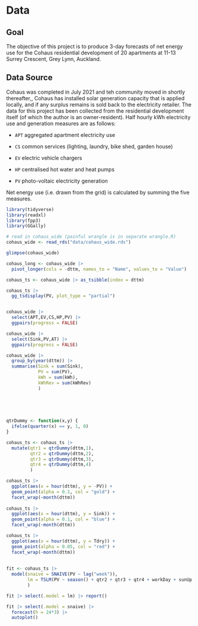# Data

## Goal

The objective of this project is to produce 3-day forecasts of net energy use for the Cohaus residential development of 20 apartments at 11-13 Surrey Crescent, Grey Lynn, Auckland.

## Data Source

Cohaus was completed in July 2021 and teh community moved in shortly thereafter,, Cohaus has installed solar generation capacity that is applied locally, and if any surplus remains is sold back to the electricity retailer. The data for this project has been collected from the residential development itself (of which the author is an owner-resident). Half hourly kWh electricity use and generation measures are as follows:

-   `APT` aggregated apartment electricity use

-   `CS` common services (lighting, laundry, bike shed, garden house)

-   `EV` electric vehicle chargers

-   `HP` centralised hot water and heat pumps

-   `PV` photo-voltaic electricity generation

Net energy use (i.e. drawn from the grid) is calculated by summing the five measures.

```r

library(tidyverse)
library(readxl)
library(fpp3)
library(GGally)

```



```r

# read in cohaus_wide (painful wrangle is in separate wrangle.R)
cohaus_wide <- read_rds("data/cohaus_wide.rds")

glimpse(cohaus_wide)

```

```r

cohaus_long <- cohaus_wide |> 
  pivot_longer(cols = -dttm, names_to = "Name", values_to = "Value")

cohaus_ts <- cohaus_wide |> as_tsibble(index = dttm)

```

```r

cohaus_ts |> 
  gg_tsdisplay(PV, plot_type = "partial")


cohaus_wide |> 
  select(APT,EV,CS,HP,PV) |> 
  ggpairs(progress = FALSE)

cohaus_wide |> 
  select(Sink,PV,AT) |> 
  ggpairs(progress = FALSE)

cohaus_wide |>
  group_by(year(dttm)) |> 
  summarise(Sink = sum(Sink),
            PV = sum(PV),
            kWh = sum(kWh),
            kWhRev = sum(kWhRev)
            ) 
  
  
  



```

```r

qtrDummy <- function(x,y) {
  ifelse(quarter(x) == y, 1, 0)
}

cohaus_ts <- cohaus_ts |> 
  mutate(qtr1 = qtrDummy(dttm,1),
         qtr2 = qtrDummy(dttm,2),
         qtr3 = qtrDummy(dttm,3),
         qtr4 = qtrDummy(dttm,4)
         )

cohaus_ts |>
  ggplot(aes(x = hour(dttm), y = -PV)) +
  geom_point(alpha = 0.1, col = "gold") +
  facet_wrap(~month(dttm))
  
cohaus_ts |>
  ggplot(aes(x = hour(dttm), y = Sink)) +
  geom_point(alpha = 0.1, col = "blue") +
  facet_wrap(~month(dttm))  

cohaus_ts |>
  ggplot(aes(x = hour(dttm), y = Tdry)) +
  geom_point(alpha = 0.05, col = "red") +
  facet_wrap(~month(dttm))  
  
  
fit <- cohaus_ts |>
  model(snaive = SNAIVE(PV ~ lag("week")),
        lm = TSLM(PV ~ season() + qtr2 + qtr3 + qtr4 + workDay + sunUp + Tdry)
        )

fit |> select(.model = lm) |> report()

fit |> select(.model = snaive) |> 
  forecast(h = 24*3) |> 
  autoplot()


```

```r
  
  
  
```

```r


```

